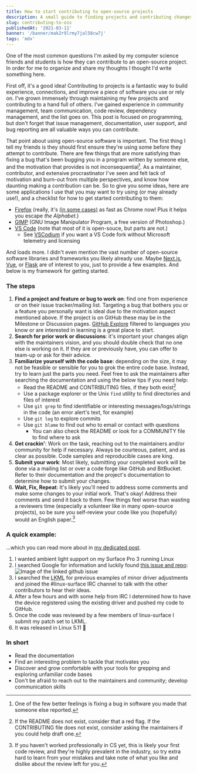 ```yaml
---
title: How to start contributing to open-source projects
description: A small guide to finding projects and contributing changes
slug: contributing-to-oss
publishedAt: '2021-03-11'
banner: '/banner/mak2r9lrmy7jal58cw7j'
tags: 'mdx'
---
```


One of the most common questions I'm asked by my computer science friends and students is how they can contribute to an open-source project. In order for me to organize and share my thoughts I thought I'd write something here.

First off, it's a good idea! Contributing to projects is a fantastic way to build experience, connections, and improve a piece of software you use or rely on. I've grown immensely through maintaining my few projects and contributing to a hand full of others. I've gained experience in community management, team communication, code review, dependency management, and the list goes on. This post is focused on programming, but don't forget that issue management, documentation, user support, and bug reporting are all valuable ways you can contribute.

That point about using open-source software is important. The first thing I tell my friends is they should first ensure they're using some before they attempt to contribute. There are few things that are more satisfying than fixing a bug that's been bugging you in a program written by someone else, and the motivation that provides is not inconsequential[^1]. As a maintainer, contributor, and extensive procrastinator I've seen and felt lack of motivation and burn-out from multiple perspectives, and know how daunting making a contribution can be. So to give you some ideas, here are some applications I use that you may want to try using (or may already use!), and a checklist for how to get started contributing to them:

- [Firefox](https://www.mozilla.org/en-US/firefox/new/) (really, it's [(in some cases)](https://arewefastyet.com/mac/benchmarks/overview?numDays=365) as fast as Chrome now! Plus it helps you escape _the Alphabet_.)
- [GIMP](https://www.gimp.org/) (GNU Image Manipulator Program, a free version of Photoshop.)
- [VS Code](https://github.com/microsoft/vscode) (note that most of it is open-souce, but parts are not.)
  - See [VSCodium](https://github.com/VSCodium/vscodium) if you want a VS Code fork without Microsoft telemetry and licensing

And loads more. I didn't even mention the vast number of open-source software libraries and frameworks you likely already use. Maybe [Next.js](https://nextjs.org), [Vue](https://vuejs.org), or [Flask](https://github.com/pallets/flask) are of interest to you, just to provide a few examples. And below is my framework for getting started.

### The steps

1. **Find a project and feature or bug to work on**: find one from experience or on their issue tracker/mailing list. Targeting a bug that bothers you or a feature you personally want is ideal due to the motivation aspect mentioned above. If the project is on GitHub these may be in the Milestone or Discussion pages. [GitHub Explore](https://github.com/explore) filtered to languages you know or are interested in learning is a great place to start.
2. **Search for prior work or discussions**: it's important your changes align with the maintainers vision, and you should double check that no one else is working on it. If they are or previously have, you can offer to team-up or ask for their advice.
3. **Familiarize yourself with the code base**: depending on the size, it may not be feasible or sensible for you to grok the entire code base. Instead, try to learn just the parts you need. Feel free to ask the maintainers after searching the documentation and using the below tips if you need help:
   - Read the README and CONTRIBUTING files, if they both exist[^2]
   - Use a package explorer or the Unix `find` utility to find directories and files of interest
   - Use `git grep` to find identifiable or interesting messages/logs/strings in the code (an error alert's text, for example)
   - Use `git log` to explore commits
   - Use `git blame` to find out who to email or contact with questions
     - You can also check the README or look for a COMMUNITY file to find where to ask
4. **Get crackin'**: Work on the task, reaching out to the maintainers and/or community for help if necessary. Always be courteous, patient, and as clear as possible. Code samples and reproducible cases are king.
5. **Submit your work**: Most likely, submitting your completed work will be done via a mailing list or over a code forge like GitHub and BitBucket. Refer to their documentation and the project's documentation to determine how to submit your changes.
6. **Wait, Fix, Repeat**: It's likely you'll need to address some comments and make some changes to your initial work. That's okay! Address their comments and send it back to them. Few things feel worse than wasting a reviewers time (especially a volunteer like in many open-source projects), so be sure you self-review your code like you (hopefully) would an English paper.[^3]

### A quick example:

...which you can read more about in [my dedicated post](/blog/MSHW0184).

1. I wanted ambient light support on my Surface Pro 3 running Linux
2. I searched Google for information and luckily found [this issue and repo](https://github.com/linux-surface/linux-surface/issues/121#issue-580967766):
   ![Image of the linked github issue](/blog/foss/github-issue.jpg)
3. I searched the <abbr title="Linux Kernel Mailing List">LKML</abbr> for previous examples of minor driver adjustments and joined the #linux-surface IRC channel to talk with the other contributors to hear their ideas.
4. After a few hours and with some help from IRC I determined how to have the device registered using the existing driver and pushed my code to GitHub.
5. Once the code was reviewed by a few members of linux-surface I submit my patch set to LKML.
6. It was released in Linux 5.11 🎉

### In short

- Read the documentation
- Find an interesting problem to tackle that motivates you
- Discover and grow comfortable with your tools for grepping and exploring unfamiliar code bases
- Don't be afraid to reach out to the maintainers and community; develop communication skills

[^1]: One of the few better feelings is fixing a bug in software you made that someone else reported.
[^2]: If the README does not exist, consider that a red flag. If the CONTRIBUTING file does not exist, consider asking the maintainers if you could help draft one.
[^3]: If you haven't worked professionally in CS yet, this is likely your first code review, and they're highly prevalent in the industry, so try extra hard to learn from your mistakes and take note of what you like and dislike about the review left for you.
